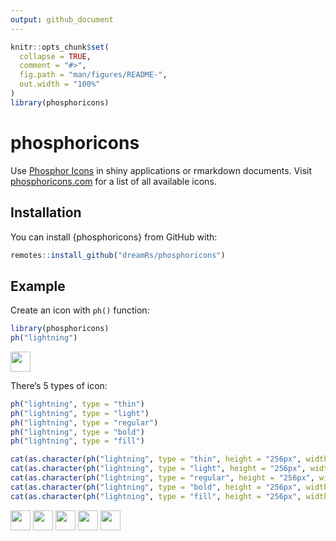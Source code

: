 ```yaml
---
output: github_document
---
```


<!-- README.md is generated from README.Rmd. Please edit that file -->

```r
knitr::opts_chunk$set(
  collapse = TRUE,
  comment = "#>",
  fig.path = "man/figures/README-",
  out.width = "100%"
)
library(phosphoricons)
```

# phosphoricons

<!-- badges: start -->
<!-- badges: end -->

Use [Phosphor Icons](https://github.com/phosphor-icons/phosphor-icons) in shiny applications or rmarkdown documents. Visit [phosphoricons.com](https://phosphoricons.com/) for a list of all available icons.

## Installation

You can install {phosphoricons} from GitHub with:

```r
remotes::install_github("dreamRs/phosphoricons")
```


## Example

Create an icon with `ph()` function:

```r
library(phosphoricons)
ph("lightning")
```
![](man/figures/lightning-light.svg){height=32}


There's 5 types of icon:

```r
ph("lightning", type = "thin")
ph("lightning", type = "light")
ph("lightning", type = "regular")
ph("lightning", type = "bold")
ph("lightning", type = "fill")
```

```r
cat(as.character(ph("lightning", type = "thin", height = "256px", width = "256px")), file = "man/figures/lightning-thin.svg")
cat(as.character(ph("lightning", type = "light", height = "256px", width = "256px")), file = "man/figures/lightning-light.svg")
cat(as.character(ph("lightning", type = "regular", height = "256px", width = "256px")), file = "man/figures/lightning-regular.svg")
cat(as.character(ph("lightning", type = "bold", height = "256px", width = "256px")), file = "man/figures/lightning-bold.svg")
cat(as.character(ph("lightning", type = "fill", height = "256px", width = "256px")), file = "man/figures/lightning-fill.svg")
```

![](man/figures/lightning-thin.svg){height=32}
![](man/figures/lightning-light.svg){height=32}
![](man/figures/lightning-regular.svg){height=32}
![](man/figures/lightning-bold.svg){height=32}
![](man/figures/lightning-fill.svg){height=32}
